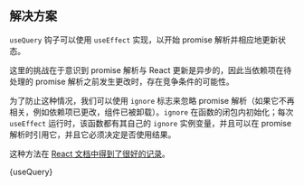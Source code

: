 

## 解决方案

`useQuery` 钩子可以使用 `useEffect` 实现，以开始 promise 解析并相应地更新状态。

这里的挑战在于意识到 promise 解析与 React 更新是异步的，因此当依赖项在待处理的 promise 解析之前发生更改时，存在竞争条件的可能性。

为了防止这种情况，我们可以使用 `ignore` 标志来忽略 promise 解析（如果它不再相关，例如依赖项已更改，组件已被卸载）。`ignore` 在函数的闭包内初始化；每次 `useEffect` 运行时，该函数都有其自己的 `ignore` 实例变量，并且可以在 promise 解析时引用它，并且它必须决定是否使用结果。

这种方法在 [React 文档中得到了很好的记录](https://react.dev/reference/react/useEffect#fetching-data-with-effects)。

<MDXCodeBlock>
  {useQuery}
</MDXCodeBlock>
